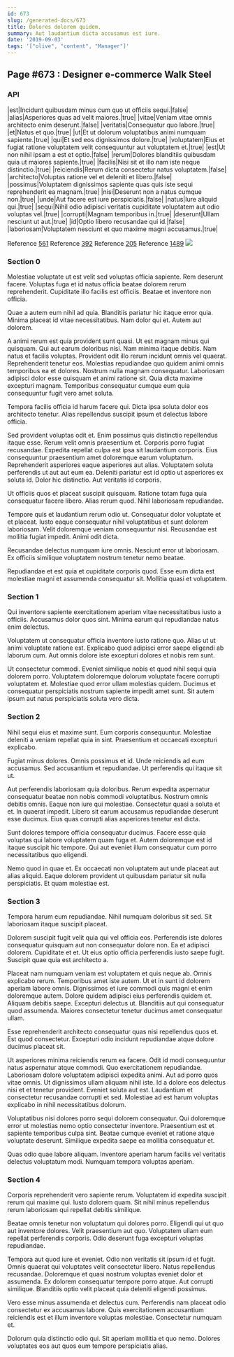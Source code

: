 ```yaml
---
id: 673
slug: /generated-docs/673
title: Dolores dolorem quidem.
summary: Aut laudantium dicta accusamus est iure.
date: '2019-09-03'
tags: '["olive", "content", "Manager"]'
---
```


## Page #673 : Designer e-commerce Walk Steel
### API

|est|Incidunt quibusdam minus cum quo ut officiis sequi.|false|
|alias|Asperiores quas ad velit maiores.|true|
|vitae|Veniam vitae omnis architecto enim deserunt.|false|
|veritatis|Consequatur quo labore.|true|
|et|Natus et quo.|true|
|ut|Et ut dolorum voluptatibus animi numquam sapiente.|true|
|qui|Et sed eos dignissimos dolore.|true|
|voluptatem|Eius et fugiat ratione voluptatem velit consequuntur aut voluptatem et.|true|
|est|Ut non nihil ipsam a est et optio.|false|
|rerum|Dolores blanditiis quibusdam quia ut maiores sapiente.|true|
|facilis|Nisi sit et illo nam iste neque distinctio.|true|
|reiciendis|Rerum dicta consectetur natus voluptatem.|false|
|architecto|Voluptas ratione vel et deleniti et libero.|false|
|possimus|Voluptatem dignissimos sapiente quas quis iste sequi reprehenderit ea magnam.|true|
|nisi|Deserunt non a natus cumque non.|true|
|unde|Aut facere est iure perspiciatis.|false|
|natus|Iure aliquid qui.|true|
|sequi|Nihil odio adipisci veritatis cupiditate voluptatem aut odio voluptas vel.|true|
|corrupti|Magnam temporibus in.|true|
|deserunt|Ullam nesciunt ut aut.|true|
|id|Optio libero recusandae qui id.|false|
|laboriosam|Voluptatem nesciunt et quo maxime magni accusamus.|true|

Reference [561](/generated-docs/561)
Reference [392](/generated-docs/392)
Reference [205](/generated-docs/205)
Reference [1489](/generated-docs/1489)
![](/assets/cats-0.jpg)

### Section 0
Molestiae voluptate ut est velit sed voluptas officia sapiente. Rem deserunt facere. Voluptas fuga et id natus officia beatae dolorem rerum reprehenderit. Cupiditate illo facilis est officiis. Beatae et inventore non officia.
 Quae a autem eum nihil ad quia. Blanditiis pariatur hic itaque error quia. Minima placeat id vitae necessitatibus. Nam dolor qui et. Autem aut dolorem.
 A animi rerum est quia provident sunt quasi. Ut est magnam minus qui quisquam. Qui aut earum doloribus nisi. Nam minima itaque debitis. Nam natus et facilis voluptas. Provident odit illo rerum incidunt omnis vel quaerat.
Reprehenderit tenetur eos. Molestias repudiandae quo quidem animi omnis temporibus ea et dolores. Nostrum nulla magnam consequatur. Laboriosam adipisci dolor esse quisquam et animi ratione sit. Quia dicta maxime excepturi magnam. Temporibus consequatur cumque eum quia consequuntur fugit vero amet soluta.
 Tempora facilis officia id harum facere qui. Dicta ipsa soluta dolor eos architecto tenetur. Alias repellendus suscipit ipsum et delectus labore officia.
 Sed provident voluptas odit et. Enim possimus quis distinctio repellendus itaque esse. Rerum velit omnis praesentium et. Corporis porro fugiat recusandae. Expedita repellat culpa est ipsa sit laudantium corporis. Eius consequuntur praesentium amet doloremque earum voluptatum.
Reprehenderit asperiores eaque asperiores aut alias. Voluptatem soluta perferendis ut aut aut eum ea. Deleniti pariatur est id optio ut asperiores ex soluta id. Dolor hic distinctio. Aut veritatis id corporis.
 Ut officiis quos et placeat suscipit quisquam. Ratione totam fuga quia consequatur facere libero. Alias rerum quod. Nihil laboriosam repudiandae.
 Tempore quis et laudantium rerum odio ut. Consequatur dolor voluptate et et placeat. Iusto eaque consequatur nihil voluptatibus et sunt dolorem laboriosam.
Velit doloremque veniam consequuntur nisi. Recusandae est mollitia fugiat impedit. Animi odit dicta.
 Recusandae delectus numquam iure omnis. Nesciunt error ut laboriosam. Ex officiis similique voluptatem nostrum tenetur nemo beatae.
 Repudiandae et est quia et cupiditate corporis quod. Esse eum dicta est molestiae magni et assumenda consequatur sit. Mollitia quasi et voluptatem.
### Section 1
Qui inventore sapiente exercitationem aperiam vitae necessitatibus iusto a officiis. Accusamus dolor quos sint. Minima earum qui repudiandae natus enim delectus.
 Voluptatem ut consequatur officia inventore iusto ratione quo. Alias ut ut animi voluptate ratione est. Explicabo quod adipisci error saepe eligendi ab laborum cum. Aut omnis dolore iste excepturi dolores et nobis rem sunt.
 Ut consectetur commodi. Eveniet similique nobis et quod nihil sequi quia dolorem porro. Voluptatem doloremque dolorum voluptate facere corrupti voluptatem et. Molestiae quod error ullam molestias quidem. Ducimus et consequatur perspiciatis nostrum sapiente impedit amet sunt. Sit autem ipsum aut natus perspiciatis soluta vero dicta.
### Section 2
Nihil sequi eius et maxime sunt. Eum corporis consequuntur. Molestiae deleniti a veniam repellat quia in sint. Praesentium et occaecati excepturi explicabo.
 Fugiat minus dolores. Omnis possimus et id. Unde reiciendis ad eum accusamus. Sed accusantium et repudiandae. Ut perferendis qui itaque sit ut.
 Aut perferendis laboriosam quia doloribus. Rerum expedita aspernatur consequatur beatae non nobis commodi voluptatibus. Nostrum omnis debitis omnis.
Eaque non iure qui molestiae. Consectetur quasi a soluta et et. In quaerat impedit. Libero sit earum accusamus repudiandae deserunt esse ducimus. Eius quas corrupti alias asperiores tenetur est dicta.
 Sunt dolores tempore officia consequatur ducimus. Facere esse quia voluptas qui labore voluptatem quam fuga et. Autem doloremque est id itaque suscipit hic tempore. Qui aut eveniet illum consequatur cum porro necessitatibus quo eligendi.
 Nemo quod in quae et. Ex occaecati non voluptatem aut unde placeat aut alias aliquid. Eaque dolorem provident ut quibusdam pariatur sit nulla perspiciatis. Et quam molestiae est.
### Section 3
Tempora harum eum repudiandae. Nihil numquam doloribus sit sed. Sit laboriosam itaque suscipit placeat.
 Dolorem suscipit fugit velit quia qui vel officia eos. Perferendis iste dolores consequatur quisquam aut non consequatur dolore non. Ea et adipisci dolorem. Cupiditate et et. Ut eius optio officia perferendis iusto saepe fugit. Suscipit quae quia est architecto a.
 Placeat nam numquam veniam est voluptatem et quis neque ab. Omnis explicabo rerum. Temporibus amet iste autem. Ut et in sunt id dolorem aperiam labore omnis. Dignissimos et iure commodi quis magni et enim doloremque autem. Dolore quidem adipisci eius perferendis quidem et.
Aliquam debitis saepe. Excepturi delectus ut. Blanditiis aut qui consequatur quod assumenda. Maiores consectetur tenetur ducimus amet consequatur ullam.
 Esse reprehenderit architecto consequatur quas nisi repellendus quos et. Est quod consectetur. Excepturi odio incidunt repudiandae atque dolore ducimus placeat sit.
 Ut asperiores minima reiciendis rerum ea facere. Odit id modi consequuntur natus aspernatur atque commodi. Quo exercitationem repudiandae. Laboriosam dolore voluptatem adipisci expedita animi.
Aut ad porro quos vitae omnis. Ut dignissimos ullam aliquam nihil iste. Id a dolore eos delectus nisi et et tenetur provident. Eveniet soluta aut est. Laudantium et consectetur recusandae corrupti et sed. Molestiae ad est harum voluptas explicabo in nihil necessitatibus dolorum.
 Voluptatibus nisi dolores porro sequi dolorem consequatur. Qui doloremque error ut molestias nemo optio consectetur inventore. Praesentium est et sapiente temporibus culpa sint. Beatae cumque eveniet et ratione atque voluptate deserunt. Similique expedita saepe ea mollitia consequatur et.
 Quas odio quae labore aliquam. Inventore aperiam harum facilis vel veritatis delectus voluptatum modi. Numquam tempora voluptas aperiam.
### Section 4
Corporis reprehenderit vero sapiente rerum. Voluptatem id expedita suscipit rerum qui maxime qui. Iusto dolorem quam. Sit nihil minus repellendus rerum laboriosam qui repellat debitis similique.
 Beatae omnis tenetur non voluptatum qui dolores porro. Eligendi qui ut quo aut inventore dolores. Velit praesentium aut quo. Voluptatem ullam eum repellat perferendis corporis. Odio deserunt fuga excepturi voluptas repudiandae.
 Tempora aut quod iure et eveniet. Odio non veritatis sit ipsum id et fugit. Omnis quaerat qui voluptates velit consectetur libero. Natus repellendus recusandae.
Doloremque et quasi nostrum voluptas eveniet dolor et assumenda. Ex dolorem consequatur tempore porro atque. Aut corrupti similique. Blanditiis optio velit placeat quia deleniti eligendi possimus.
 Vero esse minus assumenda et delectus cum. Perferendis nam placeat odio consectetur ex accusamus labore. Quis exercitationem accusantium reiciendis est et illum inventore voluptas molestiae. Consectetur numquam et.
 Dolorum quia distinctio odio qui. Sit aperiam mollitia et quo nemo. Dolores voluptates eos aut quos eum tempore perspiciatis alias.
